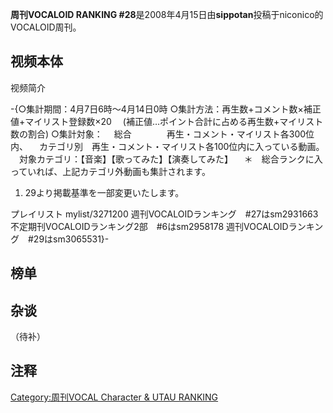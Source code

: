 {{VOCALOID Ranking
|id = 2999457
|index = 28
|image = 
|title-color = 
|发布时间 = 2008年04月15日 01:18
|起始时间 = 2008年04月07日 06:00
|终止时间 = 2008年04月14日 00:00
|统计规则 = 2008
}}

'''周刊VOCALOID RANKING #28'''是2008年4月15日由'''sippotan'''投稿于niconico的VOCALOID周刊。

==视频本体==
{{BilibiliVideo|id=63596478}}
;视频简介
<poem>-{○集計期間：4月7日6時～4月14日0時
○集計方法：再生数+コメント数×補正値+マイリスト登録数×20
　(補正値…ポイント合計に占める再生数+マイリスト数の割合)
○集計対象：
　総合　　　　再生・コメント・マイリスト各300位内、
　カテゴリ別　再生・コメント・マイリスト各100位内に入っている動画。
　対象カテゴリ：【音楽】【歌ってみた】【演奏してみた】
　＊　総合ランクに入っていれば、上記カテゴリ外動画も集計されます。

#29より掲載基準を一部変更いたします。

プレイリスト mylist/3271200
週刊VOCALOIDランキング　#27はsm2931663
不定期刊VOCALOIDランキング2部　#6はsm2958178
週刊VOCALOIDランキング　#29はsm3065531}-</poem>

==榜单==
{{VOCALOID_&_UTAU_Ranking/bricks
|id = 2937784
|曲名 = 初音未来的消失
|翻唱 = 
|本周 = 1
|上周 = NEW
|走势 = 1
|得点 = 420063
|时间 = 2008-04-08 20:56
|再生 = 146690
|评论 = 19094
|评论权重 = 0.89
|收藏 = 12819
}}

{{VOCALOID_&_UTAU_Ranking/bricks
|id = 2981693
|曲名 = ニコニコ替え唄メドレー（其2）
|条目 = ニコニコ替え唄メドレー
|翻唱 = 1
|本周 = 2
|上周 = NEW
|走势 = 1
|得点 = 103787
|时间 = 2008-04-13 11:39
|再生 = 24698
|评论 = 10485
|评论权重 = 0.72
|收藏 = 3577
}}

{{VOCALOID_&_UTAU_Ranking/bricks
|id = 2871474
|曲名 = 下克上
|后缀 = (一行P)
|翻唱 = 
|本周 = 3
|上周 = 1
|走势 = 3
|得点 = 101581
|时间 = 2008-04-02 19:54
|再生 = 41466
|评论 = 5836
|评论权重 = 0.88
|收藏 = 2749
}}

{{VOCALOID_&_UTAU_Ranking/bricks
|id = 2959231
|曲名 = デリケートに好きして
|翻唱 = 1
|本周 = 4
|上周 = NEW
|走势 = 1
|得点 = 85250
|时间 = 2008-04-11 05:08
|再生 = 31939
|评论 = 2485
|评论权重 = 0.93
|收藏 = 2550
}}

{{VOCALOID_&_UTAU_Ranking/bricks
|id = 2919967
|曲名 = 小双侠
|翻唱 = 1
|本周 = 5
|上周 = NEW
|走势 = 1
|得点 = 81560
|时间 = 2008-04-07 00:11
|再生 = 32055
|评论 = 3193
|评论权重 = 0.91
|收藏 = 2330
}}

{{VOCALOID_&_UTAU_Ranking/bricks
|id = 1639267
|曲名 = 卑怯战队UROTANDA
|翻唱 = 
|本周 = 6
|上周 = 24
|走势 = 1
|得点 = 70203
|时间 = 2007-11-28 06:09
|再生 = 43687
|评论 = 67990
|评论权重 = 0.39
|收藏 = --
}}

{{VOCALOID_&_UTAU_Ranking/bricks
|id = 2950823
|曲名 = 我讨厌！
|翻唱 = 
|本周 = 7
|上周 = NEW
|走势 = 1
|得点 = 68527
|时间 = 2008-04-10 05:15
|再生 = 27181
|评论 = 2442
|评论权重 = 0.92
|收藏 = 1955
}}

{{VOCALOID_&_UTAU_Ranking/bricks
|id = 1715919
|曲名 = Melt
|后缀 = (ryo)
|翻唱 = 
|本周 = 8
|上周 = 11
|走势 = 1
|得点 = 67723
|时间 = 2007-12-07 20:46
|再生 = 40668
|评论 = 3092
|评论权重 = 0.93
|收藏 = 1209
}}

{{VOCALOID_&_UTAU_Ranking/bricks
|id = 2053548
|曲名 = 最终之所
|翻唱 = 
|本周 = 9
|上周 = --
|走势 = 1
|得点 = 61099
|时间 = 2008-01-16 18:45
|再生 = 30779
|评论 = --
|评论权重 = 1
|收藏 = 1516
}}

{{VOCALOID_&_UTAU_Ranking/bricks
|id = 1097445
|曲名 = 把你给MIKUMIKU掉
|翻唱 = 
|本周 = 10
|上周 = 5
|走势 = 3
|得点 = 58986
|时间 = 2007-09-20 01:22
|再生 = 43821
|评论 = 6489
|评论权重 = 0.87
|收藏 = 476
}}

{{VOCALOID_&_UTAU_Ranking/bricks
|id = 2836071
|曲名 = Thank you!
|翻唱 = 
|本周 = 11
|上周 = 2
|走势 = 3
|得点 = 57657
|时间 = 2008-03-30 15:15
|再生 = 19337
|评论 = --
|评论权重 = 1
|收藏 = 1916
}}

{{VOCALOID_&_UTAU_Ranking/bricks
|id = 2947973
|曲名 = 春之遥
|翻唱 = 
|本周 = 12
|上周 = NEW
|走势 = 1
|得点 = 46799
|时间 = 2008-04-09 23:14
|再生 = 13179
|评论 = --
|评论权重 = 1
|收藏 = 1681
}}

{{VOCALOID_&_UTAU_Ranking/bricks
|id = 2932640
|曲名 = Lilith／Electro
|翻唱 = 
|本周 = 13
|上周 = NEW
|走势 = 1
|得点 = 45914
|时间 = 2008-04-08 05:49
|再生 = 16774
|评论 = --
|评论权重 = 1
|收藏 = 1457
}}

{{VOCALOID_&_UTAU_Ranking/bricks
|id = 2843660
|曲名 = Miku Miku Check
|翻唱 = 
|本周 = 14
|上周 = 8
|走势 = 3
|得点 = 43495
|时间 = 2008-03-31 02:58
|再生 = 18275
|评论 = --
|评论权重 = 1
|收藏 = 1261
}}

{{VOCALOID_&_UTAU_Ranking/bricks
|id = 2941981
|曲名 = 晚安之歌
|后缀 = (KAITO)
|翻唱 = 
|本周 = 15
|上周 = NEW
|走势 = 1
|得点 = 42007
|时间 = 2008-04-09 05:10
|再生 = 13597
|评论 = 1207
|评论权重 = 0.92
|收藏 = 1365
}}

{{VOCALOID_&_UTAU_Ranking/bricks
|id = 2968396
|曲名 = I'm proud
|翻唱 = 
|本周 = 16
|上周 = NEW
|走势 = 1
|得点 = 39182
|时间 = 2008-04-12 07:06
|再生 = 16642
|评论 = --
|评论权重 = 1
|收藏 = 1127
}}

{{VOCALOID_&_UTAU_Ranking/bricks
|id = 2917608
|曲名 = Far away -2x MIX-
|条目 = Far away
|翻唱 = 
|本周 = 17
|上周 = --
|走势 = 1
|得点 = 38760
|时间 = 2008-04-06 21:32
|再生 = 14460
|评论 = --
|评论权重 = 1
|收藏 = 1215
}}

{{VOCALOID_&_UTAU_Ranking/bricks
|id = 2397344
|曲名 = 恋爱战争
|翻唱 = 
|本周 = 18
|上周 = 14
|走势 = 3
|得点 = 38363
|时间 = 2008-02-22 02:23
|再生 = 21250
|评论 = 1312
|评论权重 = 0.94
|收藏 = 794
}}

{{VOCALOID_&_UTAU_Ranking/bricks
|id = 2149255
|曲名 = 少し楽しくなる時報
|翻唱 = 
|本周 = 19
|上周 = 30
|走势 = 1
|得点 = 37988
|时间 = 2008-01-27 09:59
|再生 = 16435
|评论 = 2406
|评论权重 = 0.87
|收藏 = 973
}}

{{VOCALOID_&_UTAU_Ranking/bricks
|id = 2972481
|曲名 = 土耳其进行曲 - 完蛋了＼(^o^)／
|翻唱 = 
|本周 = 20
|上周 = NEW
|走势 = 1
|得点 = 37328
|时间 = 2008-04-12 17:40
|再生 = 13208
|评论 = --
|评论权重 = 1
|收藏 = 1206
}}

{{VOCALOID_&_UTAU_Ranking/bricks
|id = 2921697
|曲名 = 河童之歌
|翻唱 = 1
|本周 = 21
|上周 = NEW
|走势 = 1
|得点 = 33264
|时间 = 2008-04-07 03:17
|再生 = 20344
|评论 = --
|评论权重 = 1
|收藏 = 646
}}

{{VOCALOID_&_UTAU_Ranking/bricks
|id = 2849292
|曲名 = 帅气恋歌
|翻唱 = 
|本周 = 22
|上周 = 3
|走势 = 3
|得点 = 33114
|时间 = 2008-03-31 18:52
|再生 = 13154
|评论 = --
|评论权重 = 1
|收藏 = 998
}}

{{VOCALOID_&_UTAU_Ranking/bricks
|id = 2844465
|曲名 = 心·奇迹
|条目 = 心
|翻唱 = 
|本周 = 23
|上周 = 4
|走势 = 3
|得点 = 32297
|时间 = 2008-03-31 05:31
|再生 = 13457
|评论 = --
|评论权重 = 1
|收藏 = 942
}}

{{VOCALOID_&_UTAU_Ranking/bricks
|id = 2965975
|曲名 = 2丁目ブルース～あんたあたいの何なのさ…～
|翻唱 = 
|本周 = 24
|上周 = NEW
|走势 = 1
|得点 = 31774
|时间 = 2008-04-12 00:34
|再生 = 12565
|评论 = 2293
|评论权重 = 0.85
|收藏 = 863
}}

{{VOCALOID_&_UTAU_Ranking/bricks
|id = 2920006
|曲名 = 片道きゃっちぼーる
|翻唱 = 1
|本周 = 25
|上周 = NEW
|走势 = 1
|得点 = 31626
|时间 = 2008-04-07 00:12
|再生 = 15157
|评论 = 1965
|评论权重 = 0.88
|收藏 = 737
}}

{{VOCALOID_&_UTAU_Ranking/bricks
|id = 1860373
|曲名 = 肚子饿了之歌
|翻唱 = 
|本周 = 26
|上周 = 6
|走势 = 3
|得点 = 30374
|时间 = 2007-12-25 00:01
|再生 = 19180
|评论 = 1101
|评论权重 = 0.94
|收藏 = 508
}}

{{VOCALOID_&_UTAU_Ranking/bricks
|id = 2500648
|曲名 = 心
|后缀 = (歌曲)
|翻唱 = 
|本周 = 27
|上周 = 18
|走势 = 3
|得点 = 30249
|时间 = 2008-03-03 04:56
|再生 = 16408
|评论 = 1757
|评论权重 = 0.90
|收藏 = 613
}}

{{VOCALOID_&_UTAU_Ranking/bricks
|id = 2352095
|曲名 = 白虎野之娘
|翻唱 = 1
|本周 = 28
|上周 = 17
|走势 = 3
|得点 = 28836
|时间 = 2008-02-17 07:50
|再生 = 16441
|评论 = 5178
|评论权重 = 0.76
|收藏 = 423
}}

{{VOCALOID_&_UTAU_Ranking/bricks
|id = 2918245
|曲名 = 樱花纷飞时
|翻唱 = 
|本周 = 29
|上周 = NEW
|走势 = 1
|得点 = 23276
|时间 = 2008-04-06 22:04
|再生 = 10056
|评论 = --
|评论权重 = 1
|收藏 = 661
}}

{{VOCALOID_&_UTAU_Ranking/bricks
|id = 2736134
|曲名 = 夕日坂
|翻唱 = 
|本周 = 30
|上周 = 16
|走势 = 3
|得点 = 21491
|时间 = 2008-03-22 05:27
|再生 = 10071
|评论 = --
|评论权重 = 1
|收藏 = 571
}}

{{VOCALOID_&_UTAU_Ranking/bricks
|id = 2772525
|color = #4FC1E9
|曲名 = ぎゅ～っ☆とね
|翻唱 = 
|本周 = ED
|bottom-column = {{color|#4FC1E9|岁落遗尘}}
|时间 = 2008-03-24 20:11
}}

==杂谈==
（待补）

== 注释 ==
<references/>
{{周刊VOCALOID RANKING|2008}}
[[Category:周刊VOCAL Character & UTAU RANKING]]